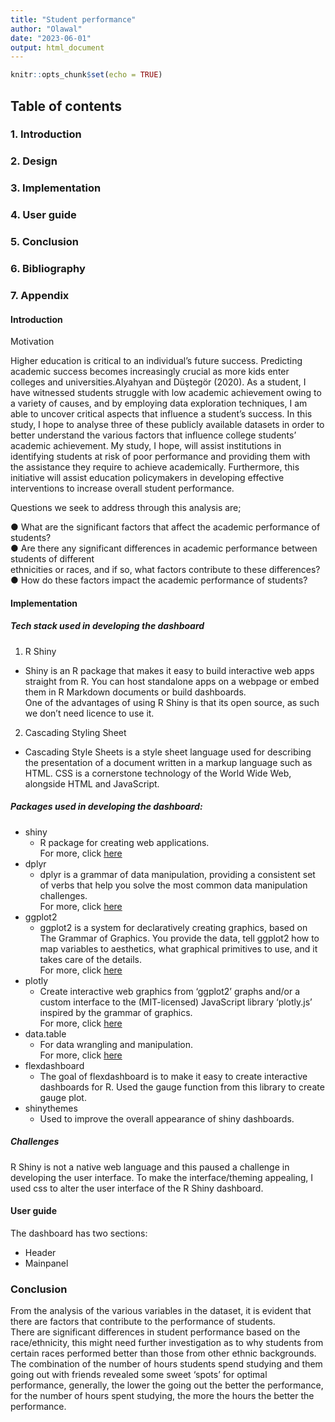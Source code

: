 ```yaml
---
title: "Student performance"
author: "Olawal"
date: "2023-06-01"
output: html_document
---
```


```r
knitr::opts_chunk$set(echo = TRUE)
```


## Table of contents   

### 1. Introduction  
### 2. Design  
### 3. Implementation   
### 4. User guide  
### 5. Conclusion  
### 6. Bibliography  
### 7. Appendix     


\newpage  

#### Introduction  

Motivation    

Higher education is critical to an individual's future success. Predicting academic success becomes
increasingly crucial as more kids enter colleges and universities.Alyahyan and Düştegör (2020). As a
student, I have witnessed students struggle with low academic achievement owing to a variety of
causes, and by employing data exploration techniques, I am able to uncover critical aspects that
influence a student's success. In this study, I hope to analyse three of these publicly available datasets
in order to better understand the various factors that influence college students' academic
achievement. My study, I hope, will assist institutions in identifying students at risk of poor
performance and providing them with the assistance they require to achieve academically.
Furthermore, this initiative will assist education policymakers in developing effective interventions to
increase overall student performance.   

Questions we seek to address through this analysis are;       

● What are the significant factors that affect the academic performance of students?       
● Are there any significant differences in academic performance between students of different      
ethnicities or races, and if so, what factors contribute to these differences?    
● How do these factors impact the academic performance of students?     

\newpage  

#### Implementation    

##### Tech stack used in developing the dashboard   
1. R Shiny   
 - Shiny is an R package that makes it easy to build interactive web apps straight from R. 
 You can host standalone apps on a webpage or embed them in R Markdown documents or build dashboards.  
 One of the advantages of using R Shiny is that its open source, as such we don't need licence to use it. 
 
2. Cascading Styling Sheet    
 - Cascading Style Sheets is a style sheet language used for describing the presentation of a document written in a markup language such as HTML. 
 CSS is a cornerstone technology of the World Wide Web, alongside HTML and JavaScript.  

##### Packages used in developing the dashboard:  
* shiny   
  - R package for creating web applications.   
  For more, click [here](https://shiny.rstudio.com/tutorial/)    
  
* dplyr     
  - dplyr is a grammar of data manipulation, providing a consistent set of verbs that help you solve the most common data manipulation challenges.  
  For more, click [here](https://cran.r-project.org/web/packages/dplyr/vignettes/dplyr.html)    
  
* ggplot2     
  - ggplot2 is a system for declaratively creating graphics, based on The Grammar of Graphics. You provide the data, tell ggplot2 how to map variables to aesthetics, what graphical primitives to use, and it takes care of the details.   
  For more, click [here](https://ggplot2.tidyverse.org/)   
   
* plotly      
  - Create interactive web graphics from 'ggplot2' graphs and/or a custom interface to the (MIT-licensed) JavaScript library 'plotly.js' inspired by the grammar of graphics.  
  For more, click [here](https://plotly.com/r/getting-started/)   
  
* data.table       
  - For data wrangling and manipulation.  
  For more, click [here](https://cran.r-project.org/web/packages/data.table/vignettes/datatable-intro.html)    
  
  
* flexdashboard    
  - The goal of flexdashboard is to make it easy to create interactive dashboards for R. 
  Used the gauge function from this library to create gauge plot.   

* shinythemes    
  - Used to improve the overall appearance of shiny dashboards.  

\newpage 

##### Challenges   
R Shiny is not  a native web language and this paused a challenge in developing the user interface. To make the interface/theming appealing, 
I used css to alter the user interface of the R Shiny dashboard.   


#### User guide     

The dashboard has two sections:       

  * Header    
  * Mainpanel   
  
  

### Conclusion
From the analysis of the various variables in the dataset, it is evident that there are factors that contribute to the performance of students.  
There are significant differences in student performance based on the race/ethnicity, this might need further investigation as to why students from certain races performed better than those from other ethnic backgrounds.  
The combination of the number of hours students spend studying and them going out with friends revealed some sweet 'spots' for optimal performance, generally, the lower the going out the better the performance, for the number of hours spent studying, the more the hours the better the performance. 

